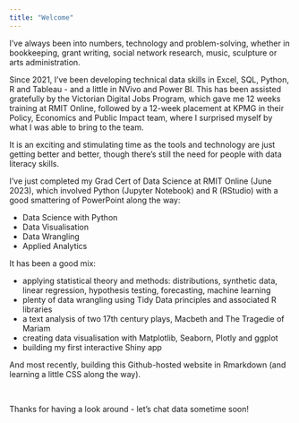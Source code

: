 ```yaml
---
title: "Welcome"
---
```


I've always been into numbers, technology and problem-solving, whether in bookkeeping, grant writing, social network research, music, sculpture or arts administration. 

Since 2021, I've been developing technical data skills in Excel, SQL, Python, R and Tableau - and a little in NVivo and Power BI. This has been assisted gratefully by the Victorian Digital Jobs Program, which gave me 12 weeks training at RMIT Online, followed by a 12-week placement at KPMG in their Policy, Economics and Public Impact team, where I surprised myself by what I was able to bring to the team. 

It is an exciting and stimulating time as the tools and technology are just getting better and better, though there's still the need for people with data literacy skills. 

I've just completed my Grad Cert of Data Science at RMIT Online (June 2023), which involved Python (Jupyter Notebook) and R (RStudio) with a good smattering of PowerPoint along the way:

-   Data Science with Python
-   Data Visualisation
-   Data Wrangling
-   Applied Analytics

It has been a good mix:

-   applying statistical theory and methods: distributions, synthetic data, linear regression, hypothesis testing, forecasting, machine learning 
-   plenty of data wrangling using Tidy Data principles and associated R libraries
-   a text analysis of two 17th century plays, Macbeth and The Tragedie of Mariam
-   creating data visualisation with Matplotlib, Seaborn, Plotly and ggplot
-   building my first interactive Shiny app

And most recently, building this Github-hosted website in Rmarkdown (and learning a little CSS along the way). 

<br>

Thanks for having a look around - let's chat data sometime soon!  



